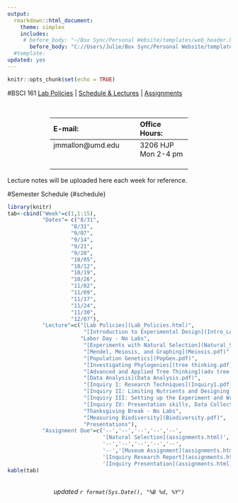 ---
output: 
  rmarkdown::html_document:
    theme: simplex
    includes: 
     # before_body: "~/Box Sync/Personal Website/templates/web_header.Rhtml" 
       before_body: "C://Users/Julie/Box Sync/Personal Website/templates/web_header.Rhtml" 
  #template: 
updated: yes
---

```{r setup, include=FALSE}
knitr::opts_chunk$set(echo = TRUE)
```

#BSCI 161
[Lab Policies](teaching.html) | [Schedule & Lectures](#schedule) | [Assignments](assignments.html) 

<br>
<center>
-------------------------------------------------
E-mail:                 Office Hours:                          
----------------------- ------------------- 
 jmmallon@umd.edu <br>  3206 HJP<br>         
 <br>                   Mon 2-4 pm<br> 
 <br>                   <br>                  
 ----------------------- ------------------- 
</center>

Lecture notes will be uploaded here each week for reference.

#Semester Schedule {#schedule}
```{r Schedule, echo=FALSE}
library(knitr)
tab<-cbind("Week"=c(1,1:15),
           "Dates"= c("8/31",
                    "8/31",
                    "9/07",
                    "9/14",
                    "9/21",
                    "9/28",
                    "10/05",
                    "10/12",
                    "10/19",
                    "10/26",
                    "11/02",
                    "11/09",
                    "11/17",
                    "11/24",
                    "11/30",
                    "12/07"),
           "Lecture"=c("[Lab Policies](Lab_Policies.html)",
                        "[Introduction to Experimental Design](Intro_Lecture.pdf)",
                       "Labor Day - No Labs",
                        "[Experiments with Natural Selection](Natural_Selection.pdf)",
                        "[Mendel, Meiosis, and Graphing](Meiosis.pdf)",
                        "[Population Genetics](PopGen.pdf)",
                        "[Investigating Phylogenies](tree thinking.pdf)",
                        "[Advanced and Applied Tree Thinking](adv tree thinking.pdf)",
                        "[Data Analysis](Data Analysis.pdf)",
                        "[Inquiry I: Research Techniques](Inquiry1.pdf)",
                        "[Inquiry II: Limiting Nutrients and Designing an Experiment](Inquiry2.pdf)",
                        "[Inquiry III: Setting up the Experiment and Writing Methods](Inquiry3.pdf)",
                        "[Inquiry IV: Presentation skills, Data Collection, and Analyses](Inquiry4.pdf)",
                        "Thanksgiving Break - No Labs",
                        "[Measuring Biodiversity](Biodiversity.pdf)",
                        "Presentations"),
           "Assignment Due"=c('--','--','--','--','--',
                              '[Natural Selection](assignments.html)',
                              '--','--','--','--','--',
                              '--','[Museum Assignment](assignments.html)','--',
                              '[Inquiry Research Report](assignments.html)',
                              '[Inquiry Presentation](assignments.html)'))
kable(tab)
```





<br>
<center>*updated `r format(Sys.Date(), "%B %d, %Y")`*</center>

